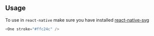 ## Usage

To use in `react-native` make sure you have installed [react-native-svg](https://github.com/react-native-community/react-native-svg#installation)

```javascript type=expo
<One stroke="#ffc24c" />
```
